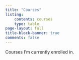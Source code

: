 ```yaml
---
title: "Courses"
listing:
    contents: courses
    type: table
page-layout: full
title-block-banner: true
comments: false
---
```


Courses I'm currently enrolled in.